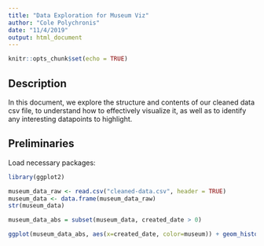 ```yaml
---
title: "Data Exploration for Museum Viz"
author: "Cole Polychronis"
date: "11/4/2019"
output: html_document
---
```


```r
knitr::opts_chunk$set(echo = TRUE)
```



## Description

In this document, we explore the structure and contents of our cleaned data csv file, to understand how to effectively visualize it, as well as to identify any interesting datapoints to highlight.

## Preliminaries

Load necessary packages:

```r
library(ggplot2)
```

```r
museum_data_raw <- read.csv("cleaned-data.csv", header = TRUE)
museum_data <- data.frame(museum_data_raw)
str(museum_data)
```

```r
museum_data_abs = subset(museum_data, created_date > 0)
```

```r
ggplot(museum_data_abs, aes(x=created_date, color=museum)) + geom_histogram(bins = 100) + labs(title = "Histogram of Creation Date")
```


